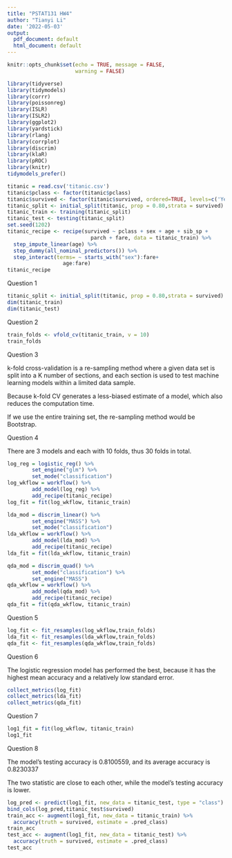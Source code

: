 ```yaml
---
title: "PSTAT131 HW4"
author: "Tianyi Li"
date: '2022-05-03'
output:
  pdf_document: default
  html_document: default
---
```


```r
knitr::opts_chunk$set(echo = TRUE, message = FALSE,
                      warning = FALSE)
```

```r
library(tidyverse)
library(tidymodels)
library(corrr)
library(poissonreg)
library(ISLR)
library(ISLR2)
library(ggplot2)
library(yardstick)
library(rlang)
library(corrplot)
library(discrim)
library(klaR)
library(pROC)
library(knitr)
tidymodels_prefer()
```

```r
titanic = read.csv('titanic.csv')
titanic$pclass <- factor(titanic$pclass)
titanic$survived <- factor(titanic$survived, ordered=TRUE, levels=c('Yes','No'))
titanic_split <- initial_split(titanic, prop = 0.80,strata = survived)
titanic_train <- training(titanic_split)
titanic_test <- testing(titanic_split)
set.seed(1202)
titanic_recipe <- recipe(survived ~ pclass + sex + age + sib_sp + 
                           parch + fare, data = titanic_train) %>% 
  step_impute_linear(age) %>% 
  step_dummy(all_nominal_predictors()) %>% 
  step_interact(terms= ~ starts_with("sex"):fare+
                  age:fare)
titanic_recipe
```

Question 1
```r
titanic_split <- initial_split(titanic, prop = 0.80,strata = survived)
dim(titanic_train)
dim(titanic_test)
```

Question 2
```r
train_folds <- vfold_cv(titanic_train, v = 10)
train_folds
```

Question 3

k-fold cross-validation is a re-sampling method where a given data set is split into a K number of sections, and each section is used to test machine learning models within a limited data sample. 

Because k-fold CV generates a less-biased estimate of a model, which also reduces the computation time.

If we use the entire training set, the re-sampling method would be Bootstrap.


Question 4

There are 3 models and each with 10 folds, thus 30 folds in total.
```r
log_reg = logistic_reg() %>% 
        set_engine("glm") %>% 
        set_mode("classification")
log_wkflow = workflow() %>% 
        add_model(log_reg) %>% 
        add_recipe(titanic_recipe)
log_fit = fit(log_wkflow, titanic_train)

lda_mod = discrim_linear() %>%
        set_engine("MASS") %>%
        set_mode("classification")
lda_wkflow = workflow() %>% 
        add_model(lda_mod) %>% 
        add_recipe(titanic_recipe)
lda_fit = fit(lda_wkflow, titanic_train)

qda_mod = discrim_quad() %>% 
        set_mode("classification") %>% 
        set_engine("MASS")
qda_wkflow = workflow() %>% 
        add_model(qda_mod) %>% 
        add_recipe(titanic_recipe)
qda_fit = fit(qda_wkflow, titanic_train)
```

Question 5
```r
log_fit <- fit_resamples(log_wkflow,train_folds)
lda_fit <- fit_resamples(lda_wkflow,train_folds)
qda_fit <- fit_resamples(qda_wkflow,train_folds)
```

Question 6

The logistic regression model has performed the best, because it has the highest mean accuracy and a relatively low standard error.
```r
collect_metrics(log_fit)
collect_metrics(lda_fit)
collect_metrics(qda_fit)
```

Question 7
```r
log1_fit = fit(log_wkflow, titanic_train)
log1_fit
```

Question 8

The model's testing accuracy is 0.8100559, and its average accuracy is 0.8230337

The two statistic are close to each other, while the model's testing accuracy is lower.
```r
log_pred <- predict(log1_fit, new_data = titanic_test, type = "class")
bind_cols(log_pred,titanic_test$survived)
train_acc <- augment(log1_fit, new_data = titanic_train) %>%
  accuracy(truth = survived, estimate = .pred_class)
train_acc
test_acc <- augment(log1_fit, new_data = titanic_test) %>%
  accuracy(truth = survived, estimate = .pred_class)
test_acc
```


